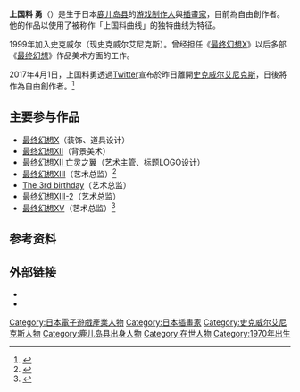 {{NoteTA
| G1=Games
| G2=Square Enix
}}
{{Infobox ACG creator
|name           = 上國料勇
|image          = Isamu Kamikokuryo.jpg
|size           = 
|caption        = 
|job            = 
|job2           = 
|romaji         = Kamikokuryou Isamu
|real_name      = 上国料 勇
|sex            = 男
|nationality    = {{JAP}}
|birth_name     = 上国料 勇
|birth_date     = 1970年
|origin_place   = [[鹿儿岛县|鹿儿岛县]]
|residence      = [[東京都|東京都]][[葛飾區|葛飾區]]
|languages      = [[日語|日語]]
|subordinate    = 自由人
|website        = 
|past           = 
|work           = 《[[最终幻想XII|最终幻想XII]]》、《[[最终幻想XIII|最终幻想XIII]]》
|award          = 
}}
{{Japanese|japanese= 上国料 勇|kana= かみこくりょう いさむ|romaji=Kamikokuryou Isamu}}

'''上国料 勇'''（{{bd|1970年|7月31日||}}）是生于日本[[鹿儿岛县|鹿儿岛县]]的[[游戏制作人|游戏制作人]]與[[插畫家|插畫家]]，目前為自由創作者。他的作品以使用了被称作「上国料曲线」的独特曲线为特征。

1999年加入史克威尔（现史克威尔艾尼克斯）。曾经担任《[[最终幻想X|最终幻想X]]》以后多部《[[最终幻想|最终幻想]]》作品美术方面的工作。

2017年4月1日，上国料勇透過[[Twitter|Twitter]]宣布於昨日離開[[史克威尔艾尼克斯|史克威尔艾尼克斯]]，日後將作為自由創作者。<ref name="KamikokuryouQuit">{{cite web|url=https://twitter.com/kamikoku2009/status/848052711291445248?ref_src=twsrc%5Etfw&ref_url=http%3A%2F%2Fblog.esuteru.com%2Farchives%2F20011510.html|title=昨日、3/31日付けでスクウェア・エニックスを退社しました。|date=2017-04-01|accessdate=2017-04-01|archive-date=2019-02-19|archive-url=https://web.archive.org/web/20190219021605/https://twitter.com/kamikoku2009/status/848052711291445248?ref_src=twsrc%5Etfw&ref_url=http%3A%2F%2Fblog.esuteru.com%2Farchives%2F20011510.html|dead-url=no}}</ref>



== 主要参与作品 ==
*[[最终幻想X|最终幻想X]]（装饰、道具设计）
*[[最终幻想XII|最终幻想XII]]（背景美术）
*[[最终幻想XII_亡灵之翼|最终幻想XII 亡灵之翼]]（艺术主管、标题LOGO设计）
*[[最终幻想XIII|最终幻想XIII]]（艺术总监）<ref name="FABULANOVACRYSTALLIS">{{cite web|url=http://www.square-enix.com/jp/company/j/news/2006/download/release_060509_01.pdf|title=スクウェア・エニックス、「ファイナルファンタジー」シリーズ最新作「ファイナルファンタジーXIII」が「プレイステーション 3」、携帯電話などで、複数同時展開する新プロジェクト『FABULA NOVA CRYSTALLIS  （ファブラ ノヴァ クリスタリス）』 を発表。|date=2006-05-09|accessdate=2006-05-09|archive-date=2012-01-12|archive-url=https://web.archive.org/web/20120112064200/http://www.square-enix.com/jp/company/j/news/2006/download/release_060509_01.pdf|dead-url=no}}</ref>
*[[寄生前夜|The 3rd birthday]]（艺术总监）
*[[最终幻想XIII-2|最终幻想XIII-2]]（艺术总监）
*[[最终幻想XV|最终幻想XV]]（艺术总监）<ref name="Staff">{{cite web|url=https://www.youtube.com/watch?v=6u3jd4IyMso|title=FINAL FANTASY XV Active Time Report 6.0|date=2016-06-04|accessdate=2016-06-04|archive-date=2020-04-13|archive-url=https://web.archive.org/web/20200413145502/https://www.youtube.com/watch?v=6u3jd4IyMso|dead-url=no}}</ref>

==参考资料==
{{reflist}}

==外部链接==
* {{imdb name|id=1976436}}
* {{Twitter|kamikoku2009}}

{{Square Enix}}
{{DEFAULTSORT:Kamikokuryou Isamu}}
[[Category:日本電子遊戲產業人物|Category:日本電子遊戲產業人物]]
[[Category:日本插畫家|Category:日本插畫家]]
[[Category:史克威尔艾尼克斯人物|Category:史克威尔艾尼克斯人物]]
[[Category:鹿儿岛县出身人物|Category:鹿儿岛县出身人物]]
[[Category:在世人物|Category:在世人物]]
[[Category:1970年出生|Category:1970年出生]]